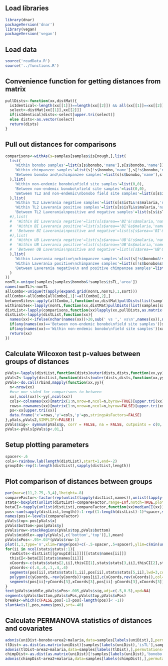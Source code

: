 ## Load libraries
```r
library(dnar)
packageVersion('dnar')
library(vegan)
packageVersion('vegan')
```

## Load data
```r
source('readData.R')
source('../functions.R')
```

## Convenience function for getting distances from matrix
```r
pullDists<-function(xx,distMat){
  isIdentical<-length(xx[[1]])==length(xx[[2]]) && all(xx[[1]]==xx[[2]])
  select<-distMat[xx[[1]],xx[[2]]]
  if(isIdentical)dists<-select[upper.tri(select)]
  else dists<-as.vector(select)
  return(dists)
}
```

## Pull out distances for comparisons
```r
comparisons<-withAs(s=samples[samples$isEnough,],list(
  list(
    'Within bonobo samples'=list(s[s$bonobo,'name'],s[s$bonobo,'name']),
    'Within chimpanzee samples'=list(s[!s$bonobo,'name'],s[!s$bonobo,'name']),
    'Between bonobo and\nchimpanzee samples'=list(s[s$bonobo,'name'],s[!s$bonobo,'name'])
  ),list(
    'Within non-endemic bonobo\nfield site samples'=list(0,0),
    'Between non-endemic bonobo\nfield site samples'=list(0,0),
    'Between TL2 and non-endemic\nbonobo field site samples'=list(s[s$isTL&s$bonobo,'name'],s[!s$isTL&s$bonobo,'name'])
  ),list(
    'Within TL2 Laverania negative samples'=list(s[s$isTL&!s$malaria,'name'],s[s$isTL&!s$malaria,'name']),
    'Within TL2 Laverania positive samples'=list(s[s$isTL&s$malaria,'name'],s[s$isTL&s$malaria,'name']),
    'Between TL2 Laverania\npositive and negative samples'=list(s[s$isTL&s$malaria,'name'],s[s$isTL&!s$malaria,'name'])
  #),list(
  #  'Within BI Laverania negative'=list(s[s$area=='BI'&!s$malaria,'name'],s[s$area=='BI'&!s$malaria,'name']),
  #  'Within BI Laverania positive'=list(s[s$area=='BI'&s$malaria,'name'],s[s$area=='BI'&s$malaria,'name']),
  #  'Between BI Laverania\npositive and negative'=list(s[s$area=='BI'&s$malaria,'name'],s[s$area=='BI'&!s$malaria,'name'])
  #),list(
  #  'Within UB Laverania negative'=list(s[s$area=='UB'&!s$malaria,'name'],s[s$area=='UB'&!s$malaria,'name']),
  #  'Within UB Laverania positive'=list(s[s$area=='UB'&s$malaria,'name'],s[s$area=='UB'&s$malaria,'name']),
  #  'Between UB Laverania\npositive and negative'=list(s[s$area=='UB'&s$malaria,'name'],s[s$area=='UB'&!s$malaria,'name'])
  ),list(
    'Within Laverania negative\nchimpanzee samples'=list(s[!s$bonobo&!s$malaria,'name'],s[!s$bonobo&!s$malaria,'name']),
    'Within Laverania positive\nchimpanzee samples'=list(s[!s$bonobo&s$malaria,'name'],s[!s$bonobo&s$malaria,'name']),
    'Between Laverania negative\n and positive chimpanzee samples'=list(s[!s$bonobo&s$malaria,'name'],s[!s$bonobo&!s$malaria,'name'])
  )
))
nonTL<-unique(samples[samples$bonobo&!samples$isTL,'area'])
names(nonTL)<-nonTL
allCombo<-unique(t(apply(expand.grid(nonTL,nonTL),1,sort)))
allCombo<-allCombo[allCombo[,1]!=allCombo[,2],]
betweenSites<-apply(allCombo,1,function(xx,distMat)pullDists(list(samples[samples$isEnough&samples$area==xx[1],'name'],samples[samples$isEnough&samples$area==xx[2],'name']),distMat),as.matrix(uniDist))
withinSites<-lapply(nonTL,function(xx,distMat)pullDists(list(samples[samples$isEnough&samples$area==xx,'name'],samples[samples$isEnough&samples$area==xx,'name']),distMat),as.matrix(uniDist))
distList<-lapply(comparisons,function(xx)lapply(xx,pullDists,as.matrix(uniDist)))
distList<-lapply(distList,function(xx){
  names(xx)<-ifelse(nchar(names(xx))>20,sub(' vs ',' vs\n',names(xx)),names(xx))
  if(any(names(xx)=='Between non-endemic bonobo\nfield site samples'))xx[['Between non-endemic bonobo\nfield site samples']]<-unlist(betweenSites)
  if(any(names(xx)=='Within non-endemic bonobo\nfield site samples'))xx[['Within non-endemic bonobo\nfield site samples']]<-unlist(withinSites)
  return(xx)
})
```

## Calculate Wilcoxon test p-values between groups of distances
```r
pVals<-lapply(distList,function(dists)outer(dists,dists,function(xx,yy)mapply(function(xxx,yyy){wilcox.test(xxx,yyy)$p.value},xx,yy)))
pVals2<-lapply(distList,function(dists)outer(dists,dists,function(xx,yy)mapply(function(xxx,yyy){wilcox.test(xxx,yyy,alternative='less')$p.value},xx,yy)))
pVals<-do.call(rbind,mapply(function(xx,yy){
  n<-nrow(xx)
  #use one sided for comparisons to between
  xx[,ncol(xx)]<-yy[,ncol(xx)]
  cols<-colnames(xx)[matrix(1:n,nrow=n,ncol=n,byrow=TRUE)[upper.tri(xx)]]
  rows<-rownames(xx)[matrix(1:n,nrow=n,ncol=n,byrow=FALSE)[upper.tri(xx)]]
  ps<-xx[upper.tri(xx)]
  data.frame('x'=rows,'y'=cols,'p'=ps,stringsAsFactors=FALSE)
},pVals,pVals2,SIMPLIFY=FALSE))
pVals$sig<- symnum(pVals$p, corr = FALSE, na = FALSE, cutpoints = c(0, 1e-6, 1e-4, 1e-2,1), symbols = c("***", "**", "*",''))
pVals<-pVals[pVals$p<.01,]
```

## Setup plotting parameters
```r
spacer<-.6
cols<-rainbow.lab(length(distList),start=1,end=-2)
groupId<-rep(1:length(distList),sapply(distList,length))
```

## Plot comparison of distances between groups
```r
par(mar=c(11,2.75,.3,4),lheight=.8)
compareFactor<-factor(rep(unlist(lapply(distList,names)),unlist(lapply(distList,sapply,length))),levels=unlist(lapply(distList,function(xx)rev(names(xx)))))
stats<-boxplot(unlist(distList)~compareFactor,range=Inf,notch=TRUE,plot=FALSE)
betaCI<-tapply(unlist(distList),compareFactor,function(xx)medianCI(xx))
pos<-sum(sapply(distList,length)):1-rep((1:length(distList)-1)*spacer,sapply(distList,length))
names(pos)<-levels(compareFactor)
pVals$top<-pos[pVals$x]
pVals$bottom<-pos[pVals$y]
pVals$row<-stackRegions(pVals$top,pVals$bottom)
pVals$middle<-apply(pVals[,c('bottom','top')],1,mean)
pVals$xPos<-.95+.03*(pVals$row-1)
plot(1,1,type='n',xlim=range(pos)+c(-.5-spacer,.5+spacer),ylim=c(min(unlist(distList)),1),xaxt='n',xlab='',ylab='UniFrac distance',mgp=c(1.75,.4,0),tcl=-.3,xaxs='i',las=1,bty='l')
for(ii in ncol(stats$stats):1){
  rawDists<-distList[[groupId[ii]]][[stats$names[ii]]]
  thisCI<-betaCI[[stats$names[ii]]]
  xCoords<-c(stats$stats[2,ii],thisCI[1],stats$stats[3,ii],thisCI[2],stats$stats[4,ii])
  yCoords<-c(.4,.4,.1,.4,.4)
  segments(pos[ii],stats$stats[1,ii],pos[ii],stats$stats[5,ii],lwd=3,col=cols[groupId[ii]])
  polygon(c(yCoords,-rev(yCoords))+pos[ii],c(xCoords,rev(xCoords)),col=cols[groupId[ii]])
  segments(pos[ii]+yCoords[3],xCoords[3],pos[ii]-yCoords[3],xCoords[3])
}
text(pVals$middle,pVals$xPos+.005,pVals$sig,adj=c(.5,0.5),xpd=NA)
segments(pVals$bottom,pVals$xPos,pVals$top,pVals$xPos)
breaks<-which(c(FALSE,pos[-1]-pos[-length(pos)]< -1))
slantAxis(1,pos,names(pos),srt=-40)
```

## Calculate PERMANOVA statistics of distances and covariates
```r
adonis(uniDist~bonobo+area2+malaria,data=samples[labels(uniDist),],permutations=1e7,parallel=20)
tlDist<-as.dist(as.matrix(uniDist)[samples[labels(uniDist),'isTL'],samples[labels(uniDist),'isTL']])
adonis(tlDist~area2+malaria,data=samples[labels(tlDist),],permutations=1e7,parallel=20)
chimpDist<-as.dist(as.matrix(uniDist)[!samples[labels(uniDist),'bonobo'],!samples[labels(uniDist),'bonobo']])
adonis(chimpDist~area2+malaria,data=samples[labels(chimpDist),],permutations=1e7,parallel=20)
```


